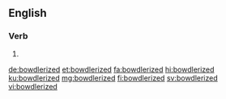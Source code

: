 ==English==

===Verb===
{{head|en|verb form}}

# {{en-past of|bowdlerize}}

[[de:bowdlerized]]
[[et:bowdlerized]]
[[fa:bowdlerized]]
[[hi:bowdlerized]]
[[ku:bowdlerized]]
[[mg:bowdlerized]]
[[fi:bowdlerized]]
[[sv:bowdlerized]]
[[vi:bowdlerized]]